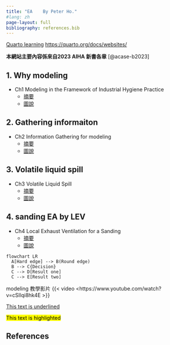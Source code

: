 ```yaml
---
title: "EA    By Peter Ho."
#lang: zh    
page-layout: full
bibliography: references.bib
---
```


[Quarto learning](https://quarto.org/docs/websites/) <https://quarto.org/docs/websites/>

::: callout-important
**本網站主要內容係來自2023 AIHA 新書各章** [@acase-b2023]
:::

## 1. Why modeling

-   Ch1 Modeling in the Framework of Industrial Hygiene Practice
    -   [摘要](info\web_CH1-Why-modeling.html)
    -   [圖說](info\info_CH1_Why_modeling.html)

## 2. Gathering informaiton

-   Ch2 Information Gathering for modeling
    -   [摘要](info\web_CH2-Information-Gathering.html)
    -   [圖說](info\info_CH2_Information%20Gathering.html)

## 3. Volatile liquid spill

-   Ch3 Volatile Liquid Spill
    -   [摘要](info\web_CH3-Volatile-Liquid-Spill.html)
    -   [圖說](info\info_CH3%20volatile%20liquid%20spill.html)

## 4. sanding EA by LEV

-   Ch4 Local Exhaust Ventilation for a Sanding
    -   [摘要](info\web_CH4-Sanding.html)
    -   [圖說](info\info_CH4_Sanding.html)

::: border
```mermaid
flowchart LR
  A[Hard edge] --> B(Round edge)
  B --> C{Decision}
  C --> D[Result one]
  C --> E[Result two]
```
:::

::: border
modeling 教學影片 {{< video <https://www.youtube.com/watch?v=cSIlqi8hk4E >}}
:::

[This text is underlined]{.underline}

[This text is highlighted]{.mark}

## References {.unnumbered}
